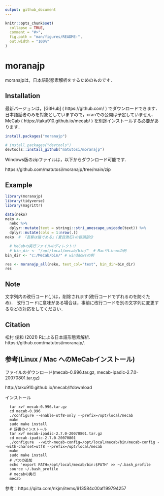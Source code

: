 ```yaml
---
output: github_document
---
```


```r
knitr::opts_chunk$set(
  collapse = TRUE,
  comment = "#>",
  fig.path = "man/figures/README-",
  out.width = "100%"
)
```

# moranajp

moranajpは，日本語形態素解析をするためのものです．

## Installation


最新バージョンは，[GitHub] ( https://github.com/ ) でダウンロードできます．
日本語話者のみを対象としていますので，cranでの公開は予定していません．
MeCab ( https://taku910.github.io/mecab/ ) を別途インストールする必要があります．

``` r
install.packages("moranajp")

# install.packages("devtools")
devtools::install_github("matutosi/moranajp")
```

Windows版のzipファイルは，以下からダウンロード可能です．

https://github.com/matutosi/moranajp/tree/main/zip


## Example

``` r
library(moranajp)
library(tidyverse)
library(magrittr)

data(neko)
neko <- 
  neko %>%
  dplyr::mutate(text = stringi::stri_unescape_unicode(text)) %>%
  dplyr::mutate(cols = 1:nrow(.))
neko  # 『吾輩は猫である』(夏目漱石)の冒頭部分

  # MeCabの実行ファイルのディレクトリ
  # bin_dir <- "/opt/local/mecab/bin/"  # MacやLinuxの例
bin_dir <- "c:/MeCab/bin/" # winddowsの例

res <- moranajp_all(neko, text_col="text", bin_dir=bin_dir)
res
```

## Note

文字列内の改行コード(\r\n, \n)は，削除されます(改行コードでずれるのを防ぐため)．
改行コードに意味がある場合は，事前に改行コードを別の文字列に変更するなどの対応をしてください．

## Citation

松村 俊和 (2021) Rによる日本語形態素解析. https://github.com/matutosi/moranajp/.

## 参考(Linux / Mac へのMeCabインストール)

ファイルのダウンロード(mecab-0.996.tar.gz, mecab-ipadic-2.7.0-20070801.tar.gz)

http://taku910.github.io/mecab/#download

インストール
```
  tar xvf mecab-0.996.tar.gz
  cd mecab-0.996
  ./configure --enable-utf8-only --prefix=/opt/local/mecab
  make
  sudo make install
  # 辞書のインストール
  tar xvf mecab-ipadic-2.7.0-20070801.tar.gz
  cd mecab-ipadic-2.7.0-20070801
  ./configure  --with-mecab-config=/opt/local/mecab/bin/mecab-config --with-charset=utf8 --prefix=/opt/local/mecab
  make
  sudo make install
  # パスの追加
  echo 'export PATH=/opt/local/mecab/bin:$PATH' >> ~/.bash_profile
  source ~/.bash_profile
  # mecabの実行
  mecab
```

参考：https://qiita.com/nkjm/items/913584c00af199794257
